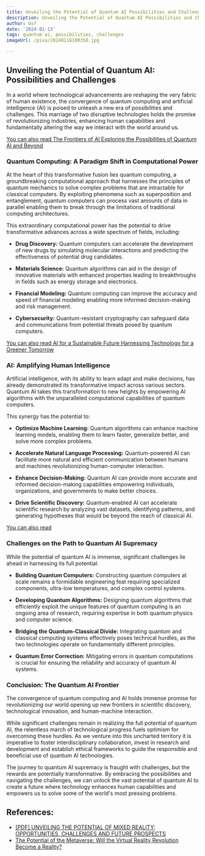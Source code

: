 ```yaml
---
title: Unveiling the Potential of Quantum AI Possibilities and Challenges
description: Unveiling the Potential of Quantum AI Possibilities and Challenges
author: Usf
date: '2024-01-13'
tags: quantum ai, possibilities, challenges
imageUrl: /pixa/20240116100350.jpg

---
```

## Unveiling  the Potential of Quantum AI: Possibilities and  Challenges

In a  world where technological advancements are reshaping the very fabric of human existence,  the convergence of quantum  computing and artificial intelligence  (AI)  is poised to unleash a new era of possibilities and challenges. This marriage of two disruptive technologies holds  the promise of revolutionizing industries, enhancing human capabilities  and fundamentally altering the way we interact with the world around us.

[You can also read The Frontiers of  AI Exploring  the Possibilities  of Quantum AI and Beyond](The%20Frontiers%20of%20AI%20Exploring%20the%20Possibilities%20of%20Quantum%20AI%20and%20Beyond)


### Quantum Computing: A Paradigm Shift in Computational Power

At the heart of this transformative fusion lies quantum computing,  a groundbreaking computational approach that harnesses  the principles  of quantum mechanics to solve complex problems that are intractable for classical computers. By exploiting  phenomena  such as superposition and entanglement, quantum  computers can process vast amounts of data in parallel enabling them  to break  through the limitations of traditional computing architectures.

This extraordinary computational power has the potential to drive transformative advances  across a wide spectrum of fields, including:

- **Drug Discovery:** Quantum  computers can accelerate the development of new drugs by simulating molecular interactions and predicting the effectiveness of potential drug  candidates.

- **Materials Science:** Quantum algorithms can  aid in the design of innovative  materials  with enhanced properties leading to breakthroughs in fields such as energy storage and electronics.

- **Financial Modeling:**  Quantum computing  can improve the accuracy and speed of financial modeling enabling more informed  decision-making and risk management.

- **Cybersecurity:** Quantum-resistant cryptography can safeguard data and communications from potential  threats posed by quantum computers.

[You can also read AI for a  Sustainable Future Harnessing Technology for a Greener Tomorrow](AI%20for%20a%20Sustainable%20Future%20Harnessing%20Technology%20for%20a%20Greener%20Tomorrow)


### AI: Amplifying Human Intelligence

Artificial intelligence, with  its ability  to learn  adapt and make decisions,  has already demonstrated its transformative impact across various  sectors. Quantum AI takes this transformation to new heights by empowering AI algorithms with the unparalleled computational capabilities of quantum computers.

This synergy  has the potential to:

- **Optimize Machine Learning:** Quantum algorithms can enhance machine learning  models, enabling  them to learn faster, generalize better, and solve more complex problems.

- **Accelerate Natural Language Processing:** Quantum-powered AI can facilitate  more natural and efficient communication between humans and machines revolutionizing human-computer interaction.

- **Enhance Decision-Making:** Quantum AI can provide more accurate and  informed  decision-making capabilities empowering individuals, organizations,  and governments to  make better choices.

- **Drive Scientific Discovery:** Quantum-enabled AI can accelerate scientific research by analyzing vast datasets, identifying patterns, and generating hypotheses that would be  beyond the reach of classical AI.

[You can also  read ]()


### Challenges on the Path to Quantum  AI Supremacy

While the potential  of quantum AI is immense, significant challenges lie ahead in harnessing its full potential.

- **Building Quantum Computers:** Constructing quantum computers at scale remains a formidable engineering feat requiring specialized components, ultra-low temperatures, and  complex control systems.

- **Developing Quantum Algorithms:** Designing quantum algorithms that efficiently exploit the unique features of quantum  computing is an ongoing area  of research, requiring expertise in both quantum physics and computer  science.

- **Bridging the Quantum-Classical Divide:** Integrating quantum  and classical computing systems effectively poses technical hurdles, as the two technologies  operate on fundamentally  different principles.

- **Quantum Error Correction:** Mitigating errors in quantum computations is crucial for ensuring the reliability and accuracy of  quantum AI systems.

### Conclusion: The Quantum AI Frontier

The convergence of quantum computing and AI holds  immense promise for revolutionizing our world opening up new frontiers in  scientific discovery, technological innovation, and human-machine interaction.

While  significant challenges remain in realizing the full potential of quantum AI, the relentless march of technological progress fuels optimism for overcoming these hurdles. As we venture into this uncharted territory it is imperative to foster interdisciplinary collaboration, invest in research and development and establish ethical frameworks to  guide the responsible and beneficial use of quantum AI technologies.

The journey  to  quantum AI supremacy is fraught with challenges, but the rewards are potentially transformative. By embracing  the possibilities and navigating the challenges, we  can unlock the vast potential of quantum AI to create a future where technology enhances human capabilities and empowers us to solve  some  of the world's most pressing problems.

## References:
- [[PDF] UNVEILING THE POTENTIAL OF MIXED REALITY: OPPORTUNITIES, CHALLENGES AND FUTURE PROSPECTS](http://www.jatit.org/volumes/Vol101No20/34Vol101No20.pdf)
- [The Potential of the Metaverse: Will the Virtual Reality Revolution Become a Reality?](https://www.linkedin.com/pulse/potential-metaverse-virtual-reality-revolution-become-skmktgagency)
